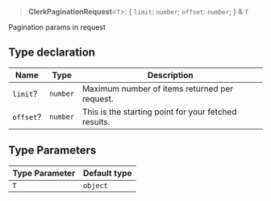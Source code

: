 > **ClerkPaginationRequest**\<`T`\>: \{ `limit`: `number`; `offset`: `number`; \} & `T`

Pagination params in request

## Type declaration

| Name | Type | Description |
| ------ | ------ | ------ |
| `limit`? | `number` | Maximum number of items returned per request. |
| `offset`? | `number` | This is the starting point for your fetched results. |

## Type Parameters

| Type Parameter | Default type |
| ------ | ------ |
| `T` | `object` |
